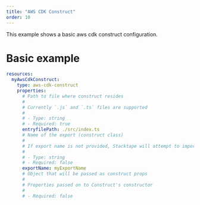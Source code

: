 ```yaml
---
title: "AWS CDK Construct"
order: 10
---
```


This example shows a basic aws cdk construct configuration.

# Basic example

```yml
resources:
  myAwsCdkConstruct:
    type: aws-cdk-construct
    properties:
      # Path to file where construct resides
      #
      # Currently `.js` and `.ts` files are supported
      #
      # - Type: string
      # - Required: true
      entryfilePath: ./src/index.ts
      # Name of the export (construct class)
      #
      # If export name is not provided, Stacktape will attempt to import "default" export
      #
      # - Type: string
      # - Required: false
      exportName: myExportName
      # Object that will be passed as construct props
      #
      # Properties passed on to Construct's constructor
      #
      # - Required: false
```